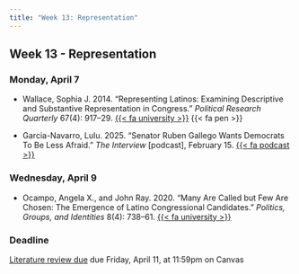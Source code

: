 ```yaml
---
title: "Week 13: Representation"
---
```


::: {.content-visible when-format="pdf"}

## Week 13 - Representation

:::


[//]: <> (Need to write intro)

### Monday, April 7

- Wallace, Sophia J. 2014. "Representing Latinos: Examining Descriptive and Substantive Representation in Congress." *Political Research Quarterly* 67(4): 917–29. [{{< fa university >}}](https://go.openathens.net/redirector/agnesscott.edu?url=https%3A%2F%2Fdoi.org%2F10.1177%2F1065912914541795) {{< fa pen >}}

- Garcia-Navarro, Lulu. 2025. "Senator Ruben Gallego Wants Democrats To Be Less Afraid." *The Interview* [podcast], February 15. [{{< fa podcast >}}](https://youtu.be/85qWjka-Bmg?si=5nawDK20LMG6fjXm)



### Wednesday, April 9

- Ocampo, Angela X., and John Ray. 2020. "Many Are Called but Few Are Chosen: The Emergence of Latino Congressional Candidates." *Politics, Groups, and Identities* 8(4): 738–61. [{{< fa university >}}](https://go.openathens.net/redirector/agnesscott.edu?url=https%3A%2F%2Fdoi.org%2F10.1080%2F21565503.2019.1629968)



:::{.callout-important}

### Deadline

[Literature review due](../assignment/literature-review.qmd) due Friday, April 11, at 11:59pm on Canvas

:::